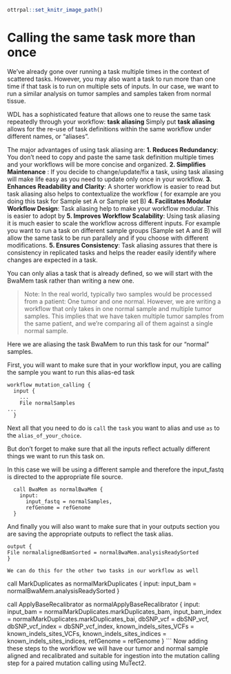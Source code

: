 ```r
ottrpal::set_knitr_image_path()
```

# Calling the same task more than once 
We've already gone over running a task multiple times in the context of scattered tasks. However, you may also want a task to run more than one time if that task is to run on multiple sets of inputs. In our case, we want to run a similar analysis on tumor samples and samples taken from normal tissue.

WDL has a sophisticated feature that allows one to reuse the same task repeatedly through your workflow: **task aliasing**
Simply put **task aliasing**  allows for the re-use of task definitions within the same workflow under different names, or "aliases". 

The major advantages of using task aliasing are:
**1. Reduces Redundancy**: You don't need to copy and paste the same task definition multiple times and your workflows will be more concise and organized. 
**2. Simplifies Maintenance** : If you decide to change/update/fix a task, using task aliasing will make life easy as you need to update only once in your workflow. 
**3. Enhances Readability and Clarity**: A shorter workflow is easier to read but task aliasing also helps to contextualize the workflow ( for example are you doing this task for Sample set A or Sample set B)
**4. Facilitates Modular Workflow Design**: Task aliasing help to make your workflow modular. This is easier to adopt by **5. Improves Workflow Scalability**: Using task aliasing it is much easier to scale the workflow across different inputs. For example you want to run a task on different sample groups (Sample set A and B) will allow the same task to be run parallely and if you choose with different modifications. 
**5. Ensures Consistency**: Task aliasing assures that there is consistency in replicated tasks and helps the reader easily identify where changes are expected in a task. 

You can only alias a task that is already defined, so we will start with the BwaMem task rather than writing a new one.

> Note: In the real world, typically two samples would be processed from a patient: One tumor and one normal. However, we are writing a workflow that only takes in one normal sample and multiple tumor samples. This implies that we have taken multiple tumor samples from the same patient, and we're comparing all of them against a single normal sample.

Here we are aliasing the task BwaMem to run this task for our "normal" samples. 

First, you will want to make sure that in your workflow input, you are calling the sample you want to run this alias-ed task 

```
workflow mutation_calling {
  input {
    ...
    File normalSamples
...
  }
```

Next all that you need to do is `call` the `task` you want to alias and use `as` to the `alias_of_your_choice`. 

But don't forget to make sure that all the inputs reflect actually different things we want to run this task on.

In this case we will be using a different sample and therefore the input_fastq is directed to the appropriate file source. 

```
  call BwaMem as normalBwaMem {
    input:
      input_fastq = normalSamples,
      refGenome = refGenome
  }
  ```

 And finally you will also want to make sure that in your outputs section you are saving the appropriate outputs to reflect the task alias. 

```
output {
File normalalignedBamSorted = normalBwaMem.analysisReadySorted
}

We can do this for the other two tasks in our workflow as well

```
call MarkDuplicates as normalMarkDuplicates {
    input:
      input_bam = normalBwaMem.analysisReadySorted
  }

  call ApplyBaseRecalibrator as normalApplyBaseRecalibrator {
    input:
      input_bam = normalMarkDuplicates.markDuplicates_bam,
      input_bam_index = normalMarkDuplicates.markDuplicates_bai,
      dbSNP_vcf = dbSNP_vcf,
      dbSNP_vcf_index = dbSNP_vcf_index,
      known_indels_sites_VCFs = known_indels_sites_VCFs,
      known_indels_sites_indices = known_indels_sites_indices,
      refGenome = refGenome
  }
  ```
Now adding these steps to the workflow we will have our tumor and normal sample aligned and recalibrated and suitable for ingestion into the mutation calling step for a paired mutation calling using MuTect2. 

